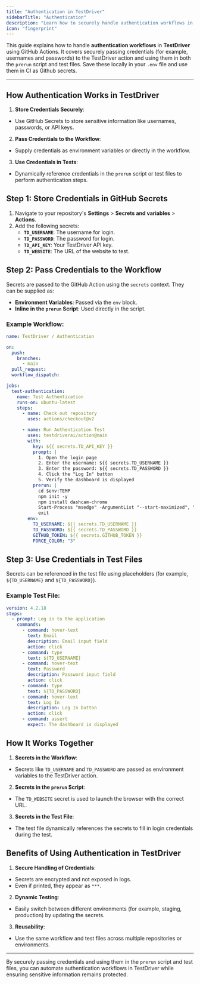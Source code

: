 ```yaml
---
title: "Authentication in TestDriver"
sidebarTitle: "Authentication"
description: "Learn how to securely handle authentication workflows in TestDriver using GitHub Actions."
icon: "fingerprint"
---
```



This guide explains how to handle **authentication workflows** in **TestDriver** using GitHub Actions. It covers securely passing credentials (for example, usernames and passwords) to the TestDriver action and using them in both the `prerun` script and test files. Save these locally in your `.env` file and use them in CI as Github secrets.

<GitignoreWarning/>

---

## How Authentication Works in TestDriver

1. **Store Credentials Securely**:
  - Use GitHub Secrets to store sensitive information like usernames, passwords, or API keys.
2. **Pass Credentials to the Workflow**:
  - Supply credentials as environment variables or directly in the workflow.
3. **Use Credentials in Tests**:
  - Dynamically reference credentials in the `prerun` script or test files to perform authentication steps.

## Step 1: Store Credentials in GitHub Secrets

1. Navigate to your repository's **Settings** > **Secrets and variables** > **Actions**.
2. Add the following secrets:
   - **`TD_USERNAME`**: The username for login.
   - **`TD_PASSWORD`**: The password for login.
   - **`TD_API_KEY`**: Your TestDriver API key.
   - **`TD_WEBSITE`**: The URL of the website to test.

## Step 2: Pass Credentials to the Workflow

Secrets are passed to the GitHub Action using the `secrets` context. They can be supplied as:
- **Environment Variables**: Passed via the `env` block.
- **Inline in the `prerun` Script**: Used directly in the script.

### Example Workflow:

```yaml
name: TestDriver / Authentication

on:
  push:
    branches:
      - main
  pull_request:
  workflow_dispatch:

jobs:
  test-authentication:
    name: Test Authentication
    runs-on: ubuntu-latest
    steps:
      - name: Check out repository
        uses: actions/checkout@v2

      - name: Run Authentication Test
        uses: testdriverai/action@main
        with:
          key: ${{ secrets.TD_API_KEY }}
          prompt: |
            1. Open the login page
            2. Enter the username: ${{ secrets.TD_USERNAME }}
            3. Enter the password: ${{ secrets.TD_PASSWORD }}
            4. Click the "Log In" button
            5. Verify the dashboard is displayed
          prerun: |
            cd $env:TEMP
            npm init -y
            npm install dashcam-chrome
            Start-Process "msedge" -ArgumentList "--start-maximized", "--load-extension=$(pwd)/node_modules/dashcam-chrome/build", "${{ secrets.TD_WEBSITE }}"
            exit
        env:
          TD_USERNAME: ${{ secrets.TD_USERNAME }}
          TD_PASSWORD: ${{ secrets.TD_PASSWORD }}
          GITHUB_TOKEN: ${{ secrets.GITHUB_TOKEN }}
          FORCE_COLOR: "3"
```

## Step 3: Use Credentials in Test Files

Secrets can be referenced in the test file using placeholders (for example, `${TD_USERNAME}` and `${TD_PASSWORD}`).

### Example Test File:

```yaml
version: 4.2.18
steps:
  - prompt: Log in to the application
    commands:
      - command: hover-text
        text: Email
        description: Email input field
        action: click
      - command: type
        text: ${TD_USERNAME}
      - command: hover-text
        text: Password
        description: Password input field
        action: click
      - command: type
        text: ${TD_PASSWORD}
      - command: hover-text
        text: Log In
        description: Log In button
        action: click
      - command: assert
        expect: The dashboard is displayed
```

## How It Works Together

1. **Secrets in the Workflow**:
  - Secrets like `TD_USERNAME` and `TD_PASSWORD` are passed as environment variables to the TestDriver action.

2. **Secrets in the `prerun` Script**:
  - The `TD_WEBSITE` secret is used to launch the browser with the correct URL.

3. **Secrets in the Test File**:
  - The test file dynamically references the secrets to fill in login credentials during the test.

## Benefits of Using Authentication in TestDriver

1. **Secure Handling of Credentials**:
  - Secrets are encrypted and not exposed in logs.
  - Even if printed, they appear as `***`.

2. **Dynamic Testing**:
  - Easily switch between different environments (for example, staging, production) by updating the secrets.

3. **Reusability**:
  - Use the same workflow and test files across multiple repositories or environments.

---

By securely passing credentials and using them in the `prerun` script and test files, you can automate authentication workflows in TestDriver while ensuring sensitive information remains protected.

